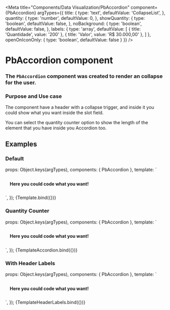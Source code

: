 
<Meta
  title="Components/Data Visualization/PbAccordion"
  component={PbAccordion}
  argTypes={{
    title: {
      type: 'text',
      defaultValue: 'CollapseList',
    },
    quantity: {
      type: 'number',
      defaultValue: 0,
    },
    showQuantity: {
      type: 'boolean',
      defaultValue: false,
    },
    noBackground: {
      type: 'boolean',
      defaultValue: false,
    },
    labels: {
      type: 'array',
      defaultValue: [
        { title: 'Quantidade', value: '200' },
        { title: 'Valor', value: 'R$ 30.000,00' },
      ]
    },
    openOnIconOnly: {
      type: 'boolean',
      defaultValue: false
    }
  }}
/>

# **PbAccordion component**
### The `PbAccordion` component was created to render an collapse for the user.

### Purpose and Use case

The component have a header with a collapse trigger, and inside it you could show
what you want inside the slot field.

You can select the quantity counter option to show the length of the element that you have
inside you Accordion too.

## Examples

### Default

  props: Object.keys(argTypes),
  components: { PbAccordion },
  template: `
  <div>
    <PbAccordion
      :title="title"
      :noBackground="noBackground"
      :openOnIconOnly="openOnIconOnly"
    >
      <h4 class="pb" style="color: var(--color-gray-40); padding: 8px 14px;">Here you could code what you want!</h4>
    </PbAccordion>
  </div>
  `,
});

<Canvas>
  <Story name="Default" height="auto">
    {Template.bind({})}
  </Story>
</Canvas>

### Quantity Counter

  props: Object.keys(argTypes),
  components: { PbAccordion },
  template: `
  <div>
    <PbAccordion
      :title="title"
      :quantity="quantity"
      :showQuantity="showQuantity"
      :noBackground="noBackground"
    >
      <h4 class="pb" style="color: var(--color-gray-40); padding: 8px 14px;">Here you could code what you want!</h4>
    </PbAccordion>
  </div>
  `,
});

<Canvas>
  <Story name="Quantity Counter" height="auto">
    {TemplateAccordion.bind({})}
  </Story>
</Canvas>

### With Header Labels

  props: Object.keys(argTypes),
  components: { PbAccordion },
  template: `
  <div>
    <PbAccordion
      :title="title"
      :quantity="quantity"
      :showQuantity="showQuantity"
      :noBackground="noBackground"
      :labels="labels"
    >
      <h4 class="pb" style="color: var(--color-gray-40); padding: 8px 14px;">Here you could code what you want!</h4>
    </PbAccordion>
  </div>
  `,
});

<Canvas>
  <Story name="With Header Labels" height="auto">
    {TemplateHeaderLabels.bind({})}
  </Story>
</Canvas>
